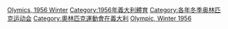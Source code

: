 {{Cat main|1956年冬季奧林匹克運動會}}
{{Commons cat|1956 Winter Olympics}}
{{CatPair|1952年冬季奧林匹克運動會|1960年冬季奧林匹克運動會}}

[[Category:1956年綜合運動會|Olymics, 1956 Winter]]
[[Category:1956年義大利體育|Category:1956年義大利體育]]
[[Category:各年冬季奥林匹克运动会|Category:各年冬季奥林匹克运动会]]
[[Category:奧林匹克運動會在義大利|Category:奧林匹克運動會在義大利]]
[[Category:科爾蒂納丹佩佐體育|Olympic, Winter 1956]]